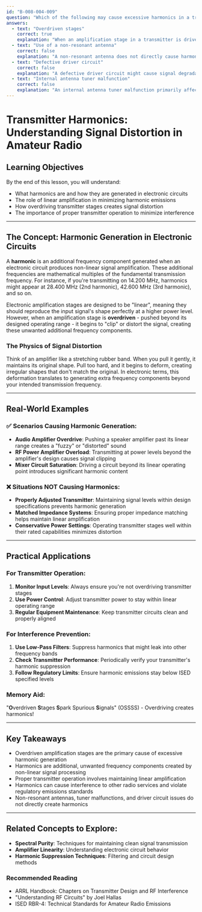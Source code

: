 ```yaml
---
id: "B-008-004-009"
question: "Which of the following may cause excessive harmonics in a transmitter?"
answers:
  - text: "Overdriven stages"
    correct: true
    explanation: "When an amplification stage in a transmitter is driven beyond its linear operating range, it creates non-linear distortion. This non-linearity causes the amplifier to generate additional frequency components beyond the fundamental frequency, resulting in harmonic emissions. Overdriving means pushing an electronic circuit beyond its designed signal handling capacity, which introduces significant harmonic distortion."
  - text: "Use of a non-resonant antenna"
    correct: false
    explanation: "A non-resonant antenna does not directly cause harmonic generation within the transmitter. While a non-resonant antenna can cause high SWR and potentially reflect power, it doesn't inherently create additional frequency components in the transmitted signal. Harmonics are a result of signal distortion in the transmitter's active electronic components, not antenna characteristics."
  - text: "Defective driver circuit"
    correct: false
    explanation: "A defective driver circuit might cause signal degradation, but it doesn't necessarily produce excessive harmonics by itself. While circuit problems can impact signal quality, harmonics are typically generated by specific non-linear amplification conditions rather than general circuit defects."
  - text: "Internal antenna tuner malfunction"
    correct: false
    explanation: "An internal antenna tuner malfunction primarily affects impedance matching and signal transfer efficiency. It does not directly generate harmonics. Tuner issues might cause power loss or reflection, but they do not create additional frequency components in the transmitted signal."
---
```


# Transmitter Harmonics: Understanding Signal Distortion in Amateur Radio

## Learning Objectives
By the end of this lesson, you will understand:
- What harmonics are and how they are generated in electronic circuits
- The role of linear amplification in minimizing harmonic emissions
- How overdriving transmitter stages creates signal distortion
- The importance of proper transmitter operation to minimize interference

---

## The Concept: Harmonic Generation in Electronic Circuits

A **harmonic** is an additional frequency component generated when an electronic circuit produces non-linear signal amplification. These additional frequencies are mathematical multiples of the fundamental transmission frequency. For instance, if you're transmitting on 14.200 MHz, harmonics might appear at 28.400 MHz (2nd harmonic), 42.600 MHz (3rd harmonic), and so on.

Electronic amplification stages are designed to be "linear", meaning they should reproduce the input signal's shape perfectly at a higher power level. However, when an amplification stage is **overdriven** - pushed beyond its designed operating range - it begins to "clip" or distort the signal, creating these unwanted additional frequency components.

### The Physics of Signal Distortion

Think of an amplifier like a stretching rubber band. When you pull it gently, it maintains its original shape. Pull too hard, and it begins to deform, creating irregular shapes that don't match the original. In electronic terms, this deformation translates to generating extra frequency components beyond your intended transmission frequency.

---

## Real-World Examples

### ✅ Scenarios Causing Harmonic Generation:
- **Audio Amplifier Overdrive**: Pushing a speaker amplifier past its linear range creates a "fuzzy" or "distorted" sound
- **RF Power Amplifier Overload**: Transmitting at power levels beyond the amplifier's design causes signal clipping
- **Mixer Circuit Saturation**: Driving a circuit beyond its linear operating point introduces significant harmonic content

### ❌ Situations NOT Causing Harmonics:
- **Properly Adjusted Transmitter**: Maintaining signal levels within design specifications prevents harmonic generation
- **Matched Impedance Systems**: Ensuring proper impedance matching helps maintain linear amplification
- **Conservative Power Settings**: Operating transmitter stages well within their rated capabilities minimizes distortion

---

## Practical Applications

### For Transmitter Operation:
1. **Monitor Input Levels**: Always ensure you're not overdriving transmitter stages
2. **Use Power Control**: Adjust transmitter power to stay within linear operating range
3. **Regular Equipment Maintenance**: Keep transmitter circuits clean and properly aligned

### For Interference Prevention:
1. **Use Low-Pass Filters**: Suppress harmonics that might leak into other frequency bands
2. **Check Transmitter Performance**: Periodically verify your transmitter's harmonic suppression
3. **Follow Regulatory Limits**: Ensure harmonic emissions stay below ISED specified levels

### Memory Aid:
"**O**verdriven **S**tages **S**park Spurious **S**ignals" (OSSSS) - Overdriving creates harmonics!

---

## Key Takeaways

- Overdriven amplification stages are the primary cause of excessive harmonic generation
- Harmonics are additional, unwanted frequency components created by non-linear signal processing
- Proper transmitter operation involves maintaining linear amplification
- Harmonics can cause interference to other radio services and violate regulatory emissions standards
- Non-resonant antennas, tuner malfunctions, and driver circuit issues do not directly create harmonics

---

## Related Concepts to Explore:
- **Spectral Purity**: Techniques for maintaining clean signal transmission
- **Amplifier Linearity**: Understanding electronic circuit behavior
- **Harmonic Suppression Techniques**: Filtering and circuit design methods

### Recommended Reading
- ARRL Handbook: Chapters on Transmitter Design and RF Interference
- "Understanding RF Circuits" by Joel Hallas
- ISED RBR-4: Technical Standards for Amateur Radio Emissions